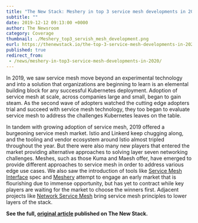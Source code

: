 ---
title: "The New Stack: Meshery in top 3 service mesh developments in 2020"
subtitle: ""
date: 2019-12-12 09:13:00 +0000
author: The Newsroom
category: Coverage
thumbnail: ./Meshery_top3_servish_mesh_development.png
eurl: https://thenewstack.io/the-top-3-service-mesh-developments-in-2020/
published: true
redirect_from:
 - /news/meshery-in-top3-service-mesh-developments-in-2020/
---


<NewsWrapper>

In 2019, we saw service mesh move beyond an experimental technology and into a solution that organizations are beginning to learn is an elemental building block for any successful Kubernetes deployment. Adoption of service mesh at scale, across companies large and small, began to gain steam. As the second wave of adopters watched the cutting edge adopters trial and succeed with service mesh technology, they too began to evaluate service mesh to address the challenges Kubernetes leaves on the table.
<br/>

In tandem with growing adoption of service mesh, 2019 offered a burgeoning service mesh market. Istio and Linkerd keep chugging along, and the tooling and vendor ecosystem around Istio almost tripled throughout the year. But there were also many new players that entered the market providing alternative approaches to solving layer seven networking challenges. Meshes, such as those Kuma and Maesh offer, have emerged to provide different approaches to service mesh in order to address various edge use cases. We also saw the introduction of tools like [Service Mesh Interface](https://smi-spec.io/) spec and [Meshery](https://layer5.io/meshery/) attempt to engage an early market that is flourishing due to immense opportunity, but has yet to contract while key players are waiting for the market to choose the winners first. Adjacent projects like [Network Service Mesh](https://networkservicemesh.io/) bring service mesh principles to lower layers of the stack.
<br/>


**See the full, [original article](https://thenewstack.io/the-top-3-service-mesh-developments-in-2020/) published on The New Stack.**

</NewsWrapper>

